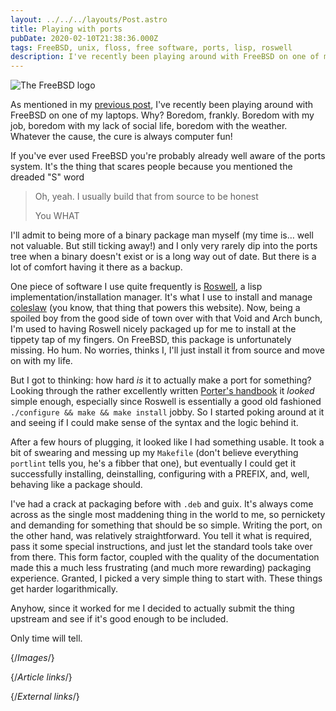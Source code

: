 ```yaml
---
layout: ../../../layouts/Post.astro
title: Playing with ports
pubDate: 2020-02-10T21:38:36.000Z
tags: FreeBSD, unix, floss, free software, ports, lisp, roswell
description: I've recently been playing around with FreeBSD on one of my laptops. Why? Boredom, frankly.
---
```



![The FreeBSD logo][freebsd]

As mentioned in my [previous post][moving-to-freebsd], I've recently been playing around with FreeBSD on one of my laptops. Why? Boredom, frankly. Boredom with my job, boredom with my lack of social life, boredom with the weather. Whatever the cause, the cure is always computer fun!

If you've ever used FreeBSD you're probably already well aware of the ports system. It's the thing that scares people because you mentioned the dreaded "S" word

> Oh, yeah. I usually build that from source to be honest
>
> You WHAT

I'll admit to being more of a binary package man myself (my time is… well not valuable. But still ticking away!) and I only very rarely dip into the ports tree when a binary doesn't exist or is a long way out of date. But there is a lot of comfort having it there as a backup.

One piece of software I use quite frequently is [Roswell][roswell], a lisp implementation/installation manager. It's what I use to install and manage [coleslaw][coleslaw] (you know, that thing that powers this website). Now, being a spoiled boy from the good side of town over with that Void and Arch bunch, I'm used to having Roswell nicely packaged up for me to install at the tippety tap of my fingers. On FreeBSD, this package is unfortunately missing. Ho hum. No worries, thinks I, I'll just install it from source and move on with my life.

But I got to thinking: how hard _is_ it to actually make a port for something? Looking through the rather excellently written [Porter's handbook][porters-handbook] it _looked_ simple enough, especially since Roswell is essentially a good old fashioned `./configure && make && make install` jobby. So I started poking around at it and seeing if I could make sense of the syntax and the logic behind it.

After a few hours of plugging, it looked like I had something usable. It took a bit of swearing and messing up my `Makefile` (don't believe everything `portlint` tells you, he's a fibber that one), but eventually I could get it successfully installing, deinstalling, configuring with a PREFIX, and, well, behaving like a package should.

I've had a crack at packaging before with `.deb` and guix. It's always come across as the single most maddening thing in the world to me, so pernickety and demanding for something that should be so simple. Writing the port, on the other hand, was relatively straightforward. You tell it what is required, pass it some special instructions, and just let the standard tools take over from there. This form factor, coupled with the quality of the documentation made this a much less frustrating (and much more rewarding) packaging experience. Granted, I picked a very simple thing to start with. These things get harder logarithmically.

Anyhow, since it worked for me I decided to actually submit the thing upstream and see if it's good enough to be included.

Only time will tell.

<YouTube id="Z8alr_XJ0co" />

{/*Images*/}

[freebsd]: https://rootkey.fra1.cdn.digitaloceanspaces.com/images/post_images/freebsd-logo.webp

{/*Article links*/}

[moving-to-freebsd]: ../2020/moving-to-freebsd

{/*External links*/}

[coleslaw]: https://github.com/coleslaw-org/coleslaw
[porters-handbook]: https://www.freebsd.org/doc/en_US.ISO8859-1/books/porters-handbook/
[roswell]: https://github.com/roswell/roswell
